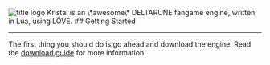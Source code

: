 
<img src="title_logo_shadow.png" alt="title logo" className={styles.logo}/>

<Box>
Kristal is an \*awesome\* DELTARUNE fangame engine, written in Lua, using LÖVE.
</Box>

<Box>
## Getting Started

---

The first thing you should do is go ahead and download the engine. Read the [download guide](/wiki/downloading) for more information.
</Box>
